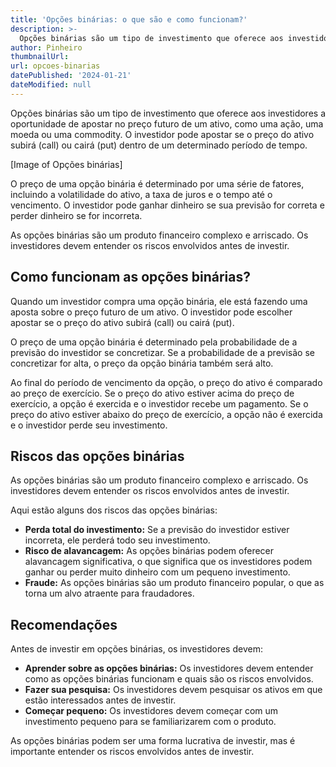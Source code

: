 ```yaml
---
title: 'Opções binárias: o que são e como funcionam?'
description: >-
  Opções binárias são um tipo de investimento que oferece aos investidores a oportunidade de apostar no preço futuro de um ativo.
author: Pinheiro
thumbnailUrl: 
url: opcoes-binarias
datePublished: '2024-01-21'
dateModified: null
---
```


Opções binárias são um tipo de investimento que oferece aos investidores a oportunidade de apostar no preço futuro de um ativo, como uma ação, uma moeda ou uma commodity. O investidor pode apostar se o preço do ativo subirá (call) ou cairá (put) dentro de um determinado período de tempo.

[Image of Opções binárias]

O preço de uma opção binária é determinado por uma série de fatores, incluindo a volatilidade do ativo, a taxa de juros e o tempo até o vencimento. O investidor pode ganhar dinheiro se sua previsão for correta e perder dinheiro se for incorreta.

As opções binárias são um produto financeiro complexo e arriscado. Os investidores devem entender os riscos envolvidos antes de investir.

## Como funcionam as opções binárias?

Quando um investidor compra uma opção binária, ele está fazendo uma aposta sobre o preço futuro de um ativo. O investidor pode escolher apostar se o preço do ativo subirá (call) ou cairá (put).

O preço de uma opção binária é determinado pela probabilidade de a previsão do investidor se concretizar. Se a probabilidade de a previsão se concretizar for alta, o preço da opção binária também será alto.

Ao final do período de vencimento da opção, o preço do ativo é comparado ao preço de exercício. Se o preço do ativo estiver acima do preço de exercício, a opção é exercida e o investidor recebe um pagamento. Se o preço do ativo estiver abaixo do preço de exercício, a opção não é exercida e o investidor perde seu investimento.

## Riscos das opções binárias

As opções binárias são um produto financeiro complexo e arriscado. Os investidores devem entender os riscos envolvidos antes de investir.

Aqui estão alguns dos riscos das opções binárias:

* **Perda total do investimento:** Se a previsão do investidor estiver incorreta, ele perderá todo seu investimento.
* **Risco de alavancagem:** As opções binárias podem oferecer alavancagem significativa, o que significa que os investidores podem ganhar ou perder muito dinheiro com um pequeno investimento.
* **Fraude:** As opções binárias são um produto financeiro popular, o que as torna um alvo atraente para fraudadores.

## Recomendações

Antes de investir em opções binárias, os investidores devem:

* **Aprender sobre as opções binárias:** Os investidores devem entender como as opções binárias funcionam e quais são os riscos envolvidos.
* **Fazer sua pesquisa:** Os investidores devem pesquisar os ativos em que estão interessados ​​antes de investir.
* **Começar pequeno:** Os investidores devem começar com um investimento pequeno para se familiarizarem com o produto.

As opções binárias podem ser uma forma lucrativa de investir, mas é importante entender os riscos envolvidos antes de investir.

